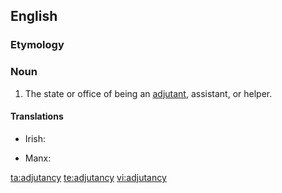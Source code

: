 ==English==

===Etymology===
{{suffix|adjutant|cy|lang=en}}

===Noun===
{{en-noun|adjutancies}}

# The state or office of being an [[adjutant]], assistant, or helper.

====Translations====
{{trans-top|state or office of being an adjutant}}
* Irish: {{t|ga|aidiúnacht|f}}
{{trans-mid}}
* Manx: {{t|gv|co-yantys|m}}
{{trans-bottom}}

[[ta:adjutancy]]
[[te:adjutancy]]
[[vi:adjutancy]]